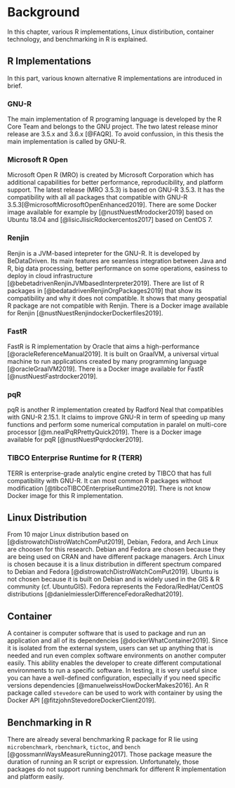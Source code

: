 # Background {#background}

In this chapter, various R implementations, Linux distiribution, container technology, and benchmarking in R is explained.

## R Implementations

In this part, various known alternative R implementations are introduced in brief.

### GNU-R
The main implementation of R programing language is developed by the R Core Team and belongs to the GNU project. The two latest release minor release are 3.5.x and 3.6.x [@FAQR]. To avoid confussion, in this thesis the main implementation is called by GNU-R.

### Microsoft R Open

Microsoft Open R (MRO) is created by Microsoft Corporation which has additional capabilities for better performance, reproducibility, and platform support. The latest release (MRO 3.5.3) is based on GNU-R 3.5.3. It has the compatibility with all all packages that compatible with GNU-R 3.5.3[@microsoftMicrosoftOpenEnhanced2019]. There are some Docker image available for example by [@nustNuestMrodocker2019] based on Ubuntu 18.04 and [@lisicJlisicRdockercentos2017] based on CentOS 7.

### Renjin

Renjin is a JVM-based intepreter for the GNU-R. It is developed by BeDataDriven. Its main features are seamless integration between Java and R, big data processing, better performance on some operations, easiness to deploy in cloud infrastructure [@bebetadrivenRenjinJVMbasedInterpreter2019]. There are list of R packages in [@bedatadrivenRenjinOrgPackages2019] that show its compatibility and why it does not compatible. It shows that many geospatial R package are not compatible with Renjin.
There is a Docker image available for Renjin [@nustNuestRenjindockerDockerfiles2019].

### FastR

FastR is R implementation by Oracle that aims a high-performance [@oracleReferenceManual2019]. It is built on GraalVM, a universal virtual machine to run applications created by many programming language [@oracleGraalVM2019]. There is a Docker image available for FastR [@nustNuestFastrdocker2019].

### pqR

pqR is another R implementation created by Radford Neal that compatibles with GNU-R 2.15.1. It claims to improve GNU-R in term of speeding up many functions and perform some numerical computation in paralel on multi-core processor [@m.nealPqRPrettyQuick2019]. There is a Docker image available for pqR [@nustNuestPqrdocker2019].

### TIBCO Enterprise Runtime for R (TERR)

TERR is enterprise-grade analytic engine creted by TIBCO that has full compatibility with GNU-R. It can most common R packages without modification [@tibcoTIBCOEnterpriseRuntime2019]. There is not know Docker image for this R implementation.

## Linux Distribution

From 10 major Linux distribution based on [@distrowatchDistroWatchComPut2019], Debian, Fedora, and Arch Linux are choosen for this research. Debian and Fedora are chosen because they are being used on CRAN and have different package managers. Arch Linux is chosen because it is a linux distribution in different spectrum compared to Debian and Fedora [@distrowatchDistroWatchComPut2019]. Ubuntu is not chosen because it is built on Debian and is widely used in the GIS & R community (cf. UbuntuGIS).  Fedora represents the Fedora/RedHat/CentOS distributions [@danielmiesslerDifferenceFedoraRedhat2019].

## Container

A container is computer software that is used to package and run an application and all of its dependencies [@dockerWhatContainer2019]. Since it is isolated from the external system, users can set up anything that is needed and run even complex software environments on another computer easily. This ability enables the developer to create different computational environments to run a specific software. In testing, it is very useful since you can have a well-defined configuration, especially if you need specific versions dependencies [@manuelweissHowDockerMakes2016]. An R package called `stevedore` can be used to work with container by using the Docker API [@fitzjohnStevedoreDockerClient2019].

## Benchmarking in R

There are already several benchmarking R package for R lie using `microbenchmark`, `rbenchmark`, `tictoc`, and `bench` [@gossmannWaysMeasureRunning2017]. Those package measure the duration of running an R script or expression. Unfortunately, those packages do not support running benchmark for different R implementation and platform easily.
